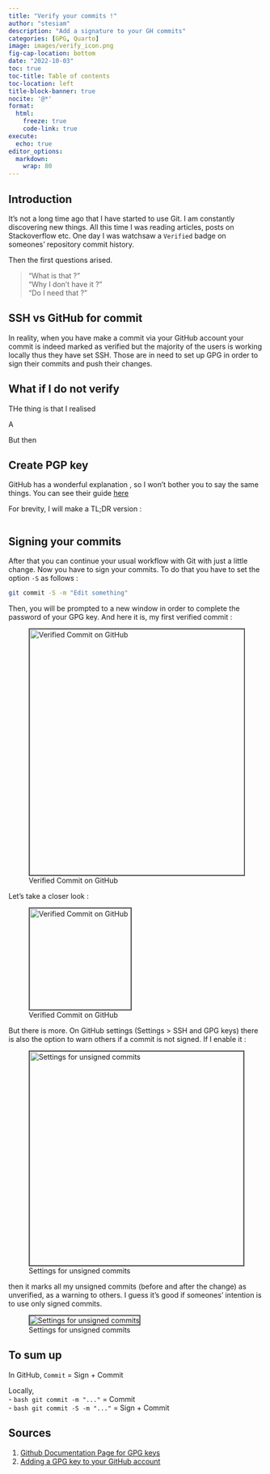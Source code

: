 ```yaml
---
title: "Verify your commits !"
author: "stesiam"
description: "Add a signature to your GH commits"
categories: [GPG, Quarto]
image: images/verify_icon.png
fig-cap-location: bottom
date: "2022-10-03"
toc: true
toc-title: Table of contents
toc-location: left
title-block-banner: true
nocite: '@*'
format: 
  html:
    freeze: true
    code-link: true
execute:
  echo: true
editor_options: 
  markdown: 
    wrap: 80
---
```


## Introduction

It's not a long time ago that I have started to use Git. I am constantly
discovering new things. All this time I was reading articles, posts on
Stackoverflow etc. One day I was watchsaw a `Verified` badge on someones'
repository commit history.

Then the first questions arised.

> "What is that ?" <br> "Why I don't have it ?" <br> "Do I need that ?"

:::{.callout-tip}
## SSH vs GitHub for commit

In reality, when you have make a commit via your GitHub account your commit is indeed marked as verified but the majority of the users is working locally thus they have set SSH. Those are in need to set up GPG in order to sign their commits and push their changes.
:::

## What if I do not verify

THe thing is that I realised 

A 

But then 

## Create PGP key

GitHub has a wonderful explanation , so I won't bother you to say the same things.
You can see their guide
[here](https://docs.github.com/en/authentication/managing-commit-signature-verification/generating-a-new-gpg-key)

For brevity, I will make a TL;DR version :

``` bash


```

## Signing your commits

After that you can continue your usual workflow with Git with just a little
change. Now you have to sign your commits. To do that you have to set the option
`-S` as follows :

``` bash
git commit -S -m "Edit something"
```

Then, you will be prompted to a new window in order to complete the password of
your GPG key. And here it is, my first verified commit :

![Verified Commit on
GitHub](images/verified_commit.png){style="border: 2px solid #555;" width="486"}

Let's take a closer look :

![Verified Commit on GitHub](images/verify_icon.png){style="border: 2px solid #555;" width="200"}

But there is more. On GitHub settings (Settings \> SSH and GPG keys) there is
also the option to warn others if a commit is not signed. If I enable it :

![Settings for unsigned commits](images/vigilant_mode.png){style="border: 2px solid #555;" width="423"}

then it marks all my unsigned commits (before and after the change) as
unverified, as a warning to others. I guess it's good if someones' intention is
to use only signed commits.

![Settings for unsigned commits](images/unverified_commits.png){style="border: 2px solid #555;"}

## To sum up

In GitHub, `Commit` = Sign + Commit

Locally, <br>
- ```bash git commit -m "..." ``` = Commit <br>
- ```bash git commit -S -m "..."``` = Sign + Commit    

## Sources

1.  [Github Documentation Page for GPG
    keys](https://docs.github.com/en/authentication/managing-commit-signature-verification/generating-a-new-gpg-key)
2.  [Adding a GPG key to your GitHub
    account](https://docs.github.com/en/authentication/managing-commit-signature-verification/adding-a-gpg-key-to-your-github-account)
